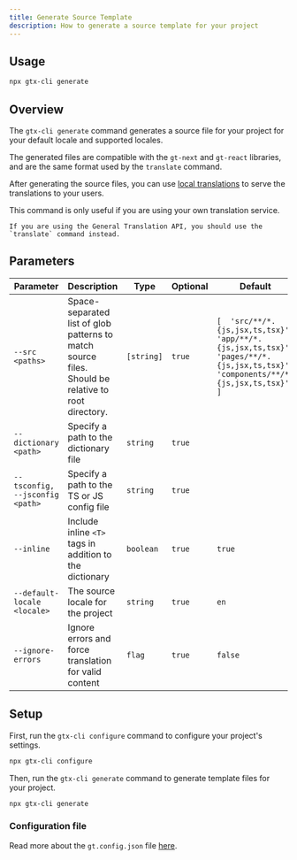 ```yaml
---
title: Generate Source Template
description: How to generate a source template for your project
---
```

## Usage

```bash
npx gtx-cli generate
```

## Overview

The `gtx-cli generate` command generates a source file for your project for your default locale and supported locales.

The generated files are compatible with the `gt-next` and `gt-react` libraries, and are the same format used by the `translate` command.

After generating the source files, you can use [local translations](/docs/next/guides/local-tx) to serve the translations to your users.

<Callout type="info">
    This command is only useful if you are using your own translation service.

    If you are using the General Translation API, you should use the `translate` command instead.
</Callout>

## Parameters

| Parameter       | Description                                      | Type    | Optional | Default         |
|-----------------|--------------------------------------------------|---------|----------|-----------------|
| `--src <paths>`   | Space-separated list of glob patterns to match source files. Should be relative to root directory.                    | `[string]`  | `true`     | `[  'src/**/*.{js,jsx,ts,tsx}', 'app/**/*.{js,jsx,ts,tsx}', 'pages/**/*.{js,jsx,ts,tsx}', 'components/**/*.{js,jsx,ts,tsx}', ]`      |
| `--dictionary <path>`    | Specify a path to the dictionary file                | `string`  | `true`     |                 |
| `--tsconfig, --jsconfig <path>`| Specify a path to the TS or JS config file | `string`  | `true`     |                 |
| `--inline`        | Include inline `<T>` tags in addition to the dictionary     | `boolean` | `true`     | `true`            |
| `--default-locale <locale>`| The source locale for the project                  | `string`  | `true`     |  `en`               |
| `--ignore-errors` | Ignore errors and force translation for valid content       | `flag` | `true`     | `false`           |

## Setup

First, run the `gtx-cli configure` command to configure your project's settings.

```bash
npx gtx-cli configure
```

Then, run the `gtx-cli generate` command to generate template files for your project.

```bash
npx gtx-cli generate
```


### Configuration file

Read more about the `gt.config.json` file [here](/docs/cli/reference/config).
